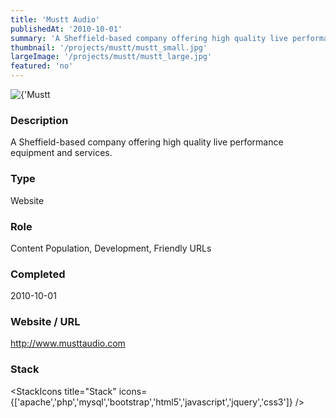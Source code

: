```yaml
---
title: 'Mustt Audio'
publishedAt: '2010-10-01'
summary: 'A Sheffield-based company offering high quality live performance equipment and services.'
thumbnail: '/projects/mustt/mustt_small.jpg'
largeImage: '/projects/mustt/mustt_large.jpg'
featured: 'no'
---
```


<div className="relative w-full h-[400px] sm:h-[600px] md:h-[760px] lg:h-[920px]">
  <Image
    alt={'Mustt Audio'}
    src={'/projects/mustt/mustt.jpg'}
    sizes="(max-width: 640px) 100%, 100%"
    fill={true}
    priority
    style={{
      objectFit: 'contain'
    }}
  />
</div>

### Description

A Sheffield-based company offering high quality live performance equipment and services.


### Type

Website

### Role

Content Population, Development, Friendly URLs

### Completed
2010-10-01

### Website / URL
http://www.musttaudio.com


### Stack

<StackIcons
  title="Stack"
  icons={['apache','php','mysql','bootstrap','html5','javascript','jquery','css3']}
  />
